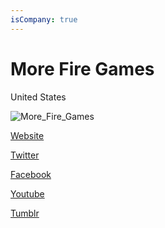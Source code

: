 ```yaml
---
isCompany: true
---
```


# More Fire Games

<Location>

United States

</Location>

![More_Fire_Games](./directory_images/More_Fire_Games_v1.webp)

<Website>

[Website](http://morefiregames.com)

[Twitter](https://twitter.com/MoreFireGames)

[Facebook](http://facebook.com/MoreFireGames)

[Youtube](https://www.youtube.com/c/MoreFireGames)

[Tumblr](http://morefiregames.tumblr.com)

</Website>
